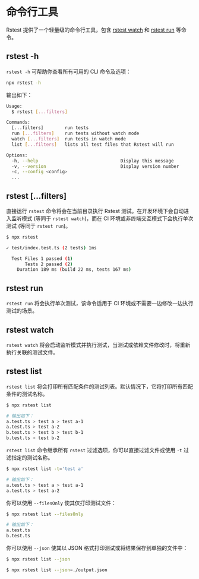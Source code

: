 # 命令行工具

Rstest 提供了一个轻量级的命令行工具，包含 [rstest watch](#rstest-watch) 和 [rstest run](#rstest-run) 等命令。

## rstest -h

`rstest -h` 可帮助你查看所有可用的 CLI 命令及选项：

```bash
npx rstest -h
```

输出如下：

```bash
Usage:
  $ rstest [...filters]

Commands:
  [...filters]        run tests
  run [...filters]    run tests without watch mode
  watch [...filters]  run tests in watch mode
  list [...filters]   lists all test files that Rstest will run

Options:
  -h, --help                               Display this message
  -v, --version                            Display version number
  -c, --config <config>
  ...
```

## rstest [...filters]

直接运行 `rstest` 命令将会在当前目录执行 Rstest 测试。在开发环境下会自动进入监听模式 (等同于 `rstest watch`)，而在 CI 环境或非终端交互模式下会执行单次测试 (等同于 `rstest run`)。

```bash
$ npx rstest

✓ test/index.test.ts (2 tests) 1ms

  Test Files 1 passed (1)
       Tests 2 passed (2)
    Duration 189 ms (build 22 ms, tests 167 ms)
```

## rstest run

`rstest run` 将会执行单次测试，该命令适用于 CI 环境或不需要一边修改一边执行测试的场景。

## rstest watch

`rstest watch` 将会启动监听模式并执行测试，当测试或依赖文件修改时，将重新执行关联的测试文件。

## rstest list

`rstest list` 将会打印所有匹配条件的测试列表。默认情况下，它将打印所有匹配条件的测试名称。

```bash
$ npx rstest list

# 输出如下：
a.test.ts > test a > test a-1
a.test.ts > test a-2
b.test.ts > test b > test b-1
b.test.ts > test b-2
```

`rstest list` 命令继承所有 `rstest` 过滤选项，你可以直接过滤文件或使用 `-t` 过滤指定的测试名称。

```bash
$ npx rstest list -t='test a'

# 输出如下：
a.test.ts > test a > test a-1
a.test.ts > test a-2
```

你可以使用 `--filesOnly` 使其仅打印测试文件：

```bash
$ npx rstest list --filesOnly

# 输出如下：
a.test.ts
b.test.ts
```

你可以使用 `--json` 使其以 JSON 格式打印测试或将结果保存到单独的文件中：

```bash
$ npx rstest list --json

$ npx rstest list --json=./output.json
```
